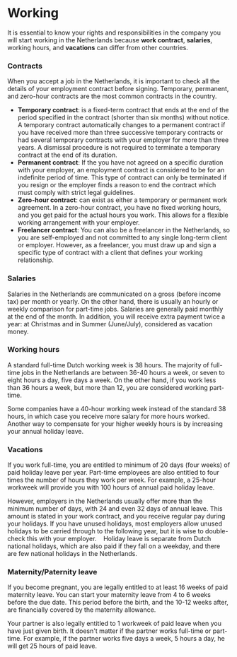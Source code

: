 # Working
It is essential to know your rights and responsibilities in the company you will start working in the Netherlands because **work contract**, **salaries**, working hours, and **vacations** can differ from other countries.

### Contracts 
When you accept a job in the Netherlands, it is important to check all the details of your employment contract before signing. Temporary, permanent, and zero-hour contracts are the most common contracts in the country. 

- **Temporary contract**: is a fixed-term contract that ends at the end of the period specified in the contract (shorter than six months) without notice. A temporary contract automatically changes to a permanent contract if you have received more than three successive temporary contracts or had several temporary contracts with your employer for more than three years. A dismissal procedure is not required to terminate a temporary contract at the end of its duration.
- **Permanent contract**: If the you have not agreed on a specific duration with your employer, an employment contract is considered to be for an indefinite period of time. This type of contract can only be terminated if you resign or the employer finds a reason to end the contract which must comply with strict legal guidelines. 
- **Zero-hour contract**: can exist as either a temporary or permanent work agreement. In a zero-hour contract, you have no fixed working hours, and you get paid for the actual hours you work. This allows for a flexible working arrangement with your employer. 
- **Freelancer contract**: You can also be a freelancer in the Netherlands, so you are self-employed and not committed to any single long-term client or employer. However, as a freelancer, you must draw up and sign a specific type of contract with a client that defines your working relationship.
### Salaries
Salaries in the Netherlands are communicated on a gross (before income tax) per month or yearly. On the other hand, there is usually an hourly or weekly comparison for part-time jobs. Salaries are generally paid monthly at the end of the month. In addition, you will receive extra payment twice a year: at Christmas and in Summer (June/July), considered as vacation money.
### Working hours
A standard full-time Dutch working week is 38 hours. The majority of full-time jobs in the Netherlands are between 36-40 hours a week, or seven to eight hours a day, five days a week. On the other hand, if you work less than 36 hours a week, but more than 12, you are considered working part-time. 

Some companies have a 40-hour working week instead of the standard 38 hours, in which case you receive more salary for more hours worked. Another way to compensate for your higher weekly hours is by increasing your annual holiday leave. 
### Vacations
If you work full-time, you are entitled to minimum of 20 days (four weeks) of paid holiday leave per year. Part-time employees are also entitled to four times the number of hours they work per week. For example, a 25-hour workweek will provide you with 100 hours of annual paid holiday leave.

However, employers in the Netherlands usually offer more than the minimum number of days, with 24 and even 32 days of annual leave. This amount is stated in your work contract, and you receive regular pay during your holidays. If you have unused holidays, most employers allow unused holidays to be carried through to the following year, but it is wise to double-check this with your employer. 
 
<callout>
  Holiday leave is separate from Dutch national holidays, which are also paid if they fall on a weekday, and there are few national holidays in the Netherlands. 
</callout>

### Maternity/Paternity leave
If you become pregnant, you are legally entitled to at least 16 weeks of paid maternity leave. You can start your maternity leave from 4 to 6 weeks before the due date. This period before the birth, and the 10-12 weeks after, are financially covered by the maternity allowance. 

Your partner is also legally entitled to 1 workweek of paid leave when you have just given birth. It doesn't matter if the partner works full-time or part-time. For example, if the partner works five days a week, 5 hours a day, he will get 25 hours of paid leave. 